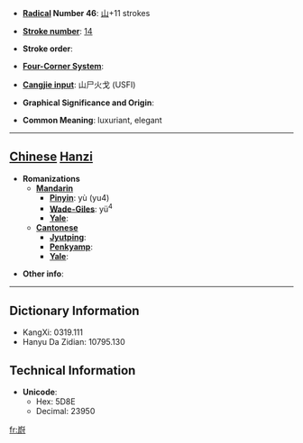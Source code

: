 * '''[[Wiktionary:Chinese radical index| Radical]] Number 46''': [[Wiktionary:Chinese radical index 山|山]]+11 strokes

* '''[[Wiktionary:Chinese total strokes index|Stroke number]]''': [[Wiktionary:Chinese total strokes index 14|14]]

* '''Stroke order''': 

* '''[[Wiktionary:Chinese four corner index|Four-Corner System]]''': 

* '''[[Wiktionary:Chinese Cangjie index|Cangjie input]]''': 山尸火戈 (USFI)

* '''Graphical Significance and Origin''': 

* '''Common Meaning''': luxuriant, elegant

----

== [[Chinese]] [[Hanzi]] ==

* '''Romanizations'''
** '''[[Mandarin]]'''
*** '''[[Pinyin]]''': yù (yu4)
*** '''[[Wade-Giles]]''': yü<sup>4</sup>
*** '''[[Yale]]''': 
** '''[[Cantonese]]'''
*** '''[[Jyutping]]''':
*** '''[[Penkyamp]]''': 
*** '''[[Yale]]''': 

* '''Other info''': 

----

== Dictionary Information ==

* KangXi: 0319.111
* Hanyu Da Zidian: 10795.130

== Technical Information ==

* '''Unicode''':
** Hex: 5D8E
** Decimal: 23950

[[fr:嶎]]